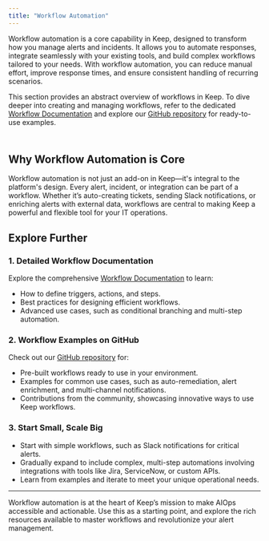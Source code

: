 ```yaml
---
title: "Workflow Automation"
---
```


Workflow automation is a core capability in Keep, designed to transform how you manage alerts and incidents. It allows you to automate responses, integrate seamlessly with your existing tools, and build complex workflows tailored to your needs. With workflow automation, you can reduce manual effort, improve response times, and ensure consistent handling of recurring scenarios.

This section provides an abstract overview of workflows in Keep. To dive deeper into creating and managing workflows, refer to the dedicated [Workflow Documentation](#workflow-documentation) and explore our [GitHub repository](https://github.com/keephq/keep-workflows) for ready-to-use examples.



<Frame width="100" height="200">
  <img height="10" src="/images/workflow.png" />
</Frame>


## Why Workflow Automation is Core

Workflow automation is not just an add-on in Keep—it's integral to the platform's design. Every alert, incident, or integration can be part of a workflow. Whether it’s auto-creating tickets, sending Slack notifications, or enriching alerts with external data, workflows are central to making Keep a powerful and flexible tool for your IT operations.

## Explore Further

### 1. Detailed Workflow Documentation
Explore the comprehensive [Workflow Documentation](#workflow-documentation) to learn:
- How to define triggers, actions, and steps.
- Best practices for designing efficient workflows.
- Advanced use cases, such as conditional branching and multi-step automation.

### 2. Workflow Examples on GitHub
Check out our [GitHub repository](https://github.com/keephq/keep/tree/main/examples/workflows) for:
- Pre-built workflows ready to use in your environment.
- Examples for common use cases, such as auto-remediation, alert enrichment, and multi-channel notifications.
- Contributions from the community, showcasing innovative ways to use Keep workflows.

### 3. Start Small, Scale Big
- Start with simple workflows, such as Slack notifications for critical alerts.
- Gradually expand to include complex, multi-step automations involving integrations with tools like Jira, ServiceNow, or custom APIs.
- Learn from examples and iterate to meet your unique operational needs.

---

Workflow automation is at the heart of Keep’s mission to make AIOps accessible and actionable. Use this as a starting point, and explore the rich resources available to master workflows and revolutionize your alert management.
